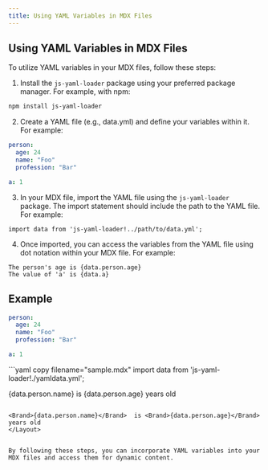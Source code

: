 ```yaml
---
title: Using YAML Variables in MDX Files
---
```




## Using YAML Variables in MDX Files

To utilize YAML variables in your MDX files, follow these steps:

1. Install the `js-yaml-loader` package using your preferred package manager. For example, with npm:

```bash copy
npm install js-yaml-loader
```

2. Create a YAML file (e.g., data.yml) and define your variables within it. For example:


```yaml copy filename="data.yml"
person:
  age: 24
  name: "Foo"
  profession: "Bar"

a: 1
```

3. In your MDX file, import the YAML file using the `js-yaml-loader` package. The import statement should include the path to the YAML file. For example:

```mdx copy filename="sample.mdx"
import data from 'js-yaml-loader!../path/to/data.yml';

```

4. Once imported, you can access the variables from the YAML file using dot notation within your MDX file. For example:

```mdx copy filename="sample.mdx"
The person's age is {data.person.age}
The value of 'a' is {data.a}
```


## Example

```yaml copy filename="data.yml"
person:
  age: 24
  name: "Foo"
  profession: "Bar"

a: 1
```

<Layout>
```yaml copy filename="sample.mdx"
import data from 'js-yaml-loader!./yamldata.yml';

<Brand>{data.person.name}</Brand>  is <Brand>{data.person.age}</Brand> years old
```

<Brand>{data.person.name}</Brand>  is <Brand>{data.person.age}</Brand> years old
</Layout>


By following these steps, you can incorporate YAML variables into your MDX files and access them for dynamic content.